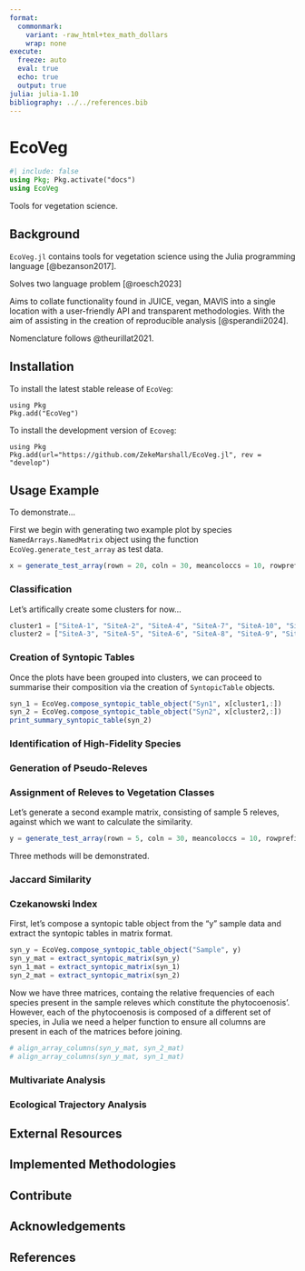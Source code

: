 ```yaml
---
format: 
  commonmark:
    variant: -raw_html+tex_math_dollars
    wrap: none
execute: 
  freeze: auto
  eval: true
  echo: true
  output: true
julia: julia-1.10
bibliography: ../../references.bib
---
```


# EcoVeg

```julia
#| include: false
using Pkg; Pkg.activate("docs")
using EcoVeg
```

Tools for vegetation science.

## Background

`EcoVeg.jl` contains tools for vegetation science using the Julia programming language [@bezanson2017].

Solves two language problem [@roesch2023]

Aims to collate functionality found in JUICE, vegan, MAVIS into a single location with a user-friendly API and transparent methodologies. With the aim of assisting in the creation of reproducible analysis [@sperandii2024].

Nomenclature follows @theurillat2021.


## Installation 

To install the latest stable release of `EcoVeg`:

```.julia
using Pkg
Pkg.add("EcoVeg")
```

To install the development version of `Ecoveg`:

```.julia
using Pkg
Pkg.add(url="https://github.com/ZekeMarshall/EcoVeg.jl", rev = "develop")
```

## Usage Example 

To demonstrate...

First we begin with generating two example plot by species `NamedArrays.NamedMatrix` object using the function `EcoVeg.generate_test_array` as test data.

```julia
x = generate_test_array(rown = 20, coln = 30, meancoloccs = 10, rowprefix = "SiteA-", colprefix = "Species")
```

### Classification

Let's artifically create some clusters for now...

```julia
cluster1 = ["SiteA-1", "SiteA-2", "SiteA-4", "SiteA-7", "SiteA-10", "SiteA-11", "SiteA-12", "SiteA-15", "SiteA-18", "SiteA-19"]
cluster2 = ["SiteA-3", "SiteA-5", "SiteA-6", "SiteA-8", "SiteA-9", "SiteA-13", "SiteA-14", "SiteA-16", "SiteA-17", "SiteA-20"]
```

### Creation of Syntopic Tables

Once the plots have been grouped into clusters, we can proceed to summarise their composition via the creation of `SyntopicTable` objects.

```julia
syn_1 = EcoVeg.compose_syntopic_table_object("Syn1", x[cluster1,:])
syn_2 = EcoVeg.compose_syntopic_table_object("Syn2", x[cluster2,:])
print_summary_syntopic_table(syn_2)
```

### Identification of High-Fidelity Species

### Generation of Pseudo-Releves

### Assignment of Releves to Vegetation Classes

Let's generate a second example matrix, consisting of sample 5 releves, against which we want to calculate the similarity.

```julia
y = generate_test_array(rown = 5, coln = 30, meancoloccs = 10, rowprefix = "SiteB-", colprefix = "Species")
```

Three methods will be demonstrated.

### Jaccard Similarity

### Czekanowski Index

First, let's compose a syntopic table object from the "y" sample data and extract the syntopic tables in matrix format.

```julia
syn_y = EcoVeg.compose_syntopic_table_object("Sample", y)
syn_y_mat = extract_syntopic_matrix(syn_y)
syn_1_mat = extract_syntopic_matrix(syn_1)
syn_2_mat = extract_syntopic_matrix(syn_2)
```

Now we have three matrices, containg the relative frequencies of each species present in the sample releves which constitute the phytocoenosis'.
However, each of the phytocoenosis is composed of a different set of species, in Julia we need a helper function to ensure all columns are present in each of the matrices before joining.

```julia
# align_array_columns(syn_y_mat, syn_2_mat)
# align_array_columns(syn_y_mat, syn_1_mat)
```

### Multivariate Analysis

### Ecological Trajectory Analysis

## External Resources 

## Implemented Methodologies

## Contribute 

## Acknowledgements

## References 